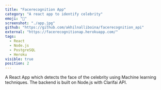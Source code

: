 ```yaml
---
title: "Facerecognition App"
category: "A react app to identify celebrity"
emoji: "📓"
screenshot: "./app.jpg"
github: "https://github.com/akhilnalliboina/facerecognition_api"
external: "https://facerecognitionap.herokuapp.com/"
tags:
  - React
  - Node.js
  - PostgreSQL
  - Heroku
visible: true
position: 2
---
```


A React App which detects the face of the celebrity using Machine learning techniques. The backend is built on Node.js with Clarifai API.
